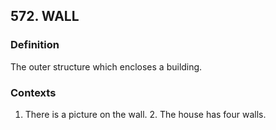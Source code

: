 ## 572. WALL
### Definition
The outer structure which encloses a building.

### Contexts
1. There is a picture on the wall. 2. The house has four walls.

